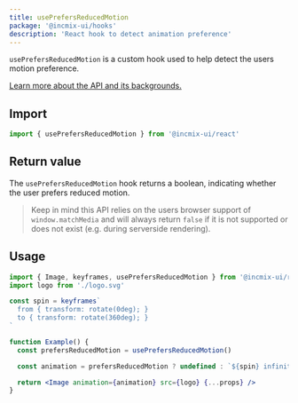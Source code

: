 ```yaml
---
title: usePrefersReducedMotion
package: '@incmix-ui/hooks'
description: 'React hook to detect animation preference'
---
```


`usePrefersReducedMotion` is a custom hook used to help detect the users motion
preference.

[Learn more about the API and its backgrounds.](https://developer.mozilla.org/en-US/docs/Web/CSS/@media/prefers-reduced-motion)

## Import

```js
import { usePrefersReducedMotion } from '@incmix-ui/react'
```

## Return value

The `usePrefersReducedMotion` hook returns a boolean, indicating whether the
user prefers reduced motion.

> Keep in mind this API relies on the users browser support of
> `window.matchMedia` and will always return `false` if it is not supported or
> does not exist (e.g. during serverside rendering).

## Usage

```jsx live=false
import { Image, keyframes, usePrefersReducedMotion } from '@incmix-ui/react'
import logo from './logo.svg'

const spin = keyframes`
  from { transform: rotate(0deg); }
  to { transform: rotate(360deg); }
`

function Example() {
  const prefersReducedMotion = usePrefersReducedMotion()

  const animation = prefersReducedMotion ? undefined : `${spin} infinite 20s linear`

  return <Image animation={animation} src={logo} {...props} />
}
```
